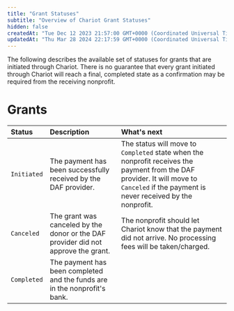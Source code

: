 ```yaml
---
title: "Grant Statuses"
subtitle: "Overview of Chariot Grant Statuses"
hidden: false
createdAt: "Tue Dec 12 2023 21:57:00 GMT+0000 (Coordinated Universal Time)"
updatedAt: "Thu Mar 28 2024 22:17:59 GMT+0000 (Coordinated Universal Time)"
---
```

The following describes the available set of statuses for grants that are initiated through Chariot. There is no guarantee that every grant initiated through Chariot will reach a final, completed state as a confirmation may be required from the receiving nonprofit. 

# Grants

| Status      | Description                                                                        | What's next                                                                                                                                                                            |
| :---------- | :--------------------------------------------------------------------------------- | :------------------------------------------------------------------------------------------------------------------------------------------------------------------------------------- |
| `Initiated` | The payment has been successfully received by the DAF provider.                    | The status will move to `Completed` state when the nonprofit receives the payment from the DAF provider. It will move to `Canceled` if the payment is never received by the nonprofit. |
| `Canceled`  | The grant was canceled by the donor or the DAF provider did not approve the grant. | The nonprofit should let Chariot know that the payment did not arrive. No processing fees will be taken/charged.                                                                       |
| `Completed` | The payment has been completed and the funds are in the nonprofit's bank.          |                                                                                                                                                                                        |

